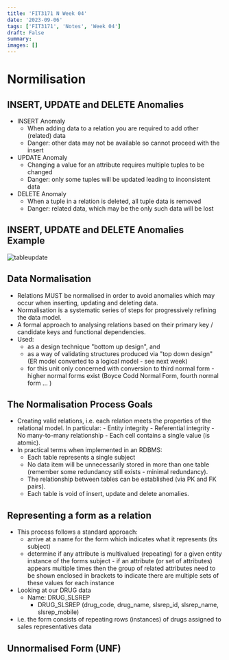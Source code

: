 ```yaml
---
title: 'FIT3171 N Week 04'
date: '2023-09-06'
tags: ['FIT3171', 'Notes', 'Week 04']
draft: False
summary:
images: []
---
```


# Normilisation

## INSERT, UPDATE and DELETE Anomalies

- INSERT Anomaly
  - When adding data to a relation you are required to add other (related) data
  - Danger: other data may not be available so cannot proceed with the insert
- UPDATE Anomaly
  - Changing a value for an attribute requires multiple tuples to be changed
  - Danger: only some tuples will be updated leading to inconsistent data
- DELETE Anomaly
  - When a tuple in a relation is deleted, all tuple data is removed
  - Danger: related data, which may be the only such data will be lost

## INSERT, UPDATE and DELETE Anomalies Example

![tableupdate](/static/images/FIT3171/tableupdate.jpg)

## Data Normalisation

- Relations MUST be normalised in order to avoid anomalies which may
  occur when inserting, updating and deleting data.
- Normalisation is a systematic series of steps for progressively refining the
  data model.
- A formal approach to analysing relations based on their primary key /
  candidate keys and functional dependencies.
- Used:
  - as a design technique "bottom up design", and
  - as a way of validating structures produced via "top down design" (ER model
    converted to a logical model - see next week)
  - for this unit only concerned with conversion to third normal form - higher
    normal forms exist (Boyce Codd Normal Form, fourth normal form … )

## The Normalisation Process Goals

- Creating valid relations, i.e. each relation meets the properties of the
  relational model. In particular: - Entity integrity - Referential integrity - No many-to-many relationship - Each cell contains a single value (is atomic).
- In practical terms when implemented in an RDBMS:
  - Each table represents a single subject
  - No data item will be unnecessarily stored in more than one table (remember
    some redundancy still exists - minimal redundancy).
  - The relationship between tables can be established (via PK and FK pairs).
  - Each table is void of insert, update and delete anomalies.

## Representing a form as a relation

- This process follows a standard approach:
  - arrive at a name for the form which indicates what it represents (its subject)
  - determine if any attribute is multivalued (repeating) for a given entity
    instance of the forms subject - if an attribute (or set of attributes) appears multiple times then the group
    of related attributes need to be shown enclosed in brackets to indicate
    there are multiple sets of these values for each instance
- Looking at our DRUG data
  - Name: DRUG_SLSREP
    - DRUG_SLSREP (drug_code, drug_name, slsrep_id, slsrep_name,
      slsrep_mobile)
- i.e. the form consists of repeating rows (instances) of drugs assigned to
  sales representatives data

## Unnormalised Form (UNF)

